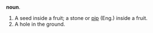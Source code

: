'''noun'''. 
# A seed inside a fruit; a stone or [[pip]] (Eng.) inside a fruit.
# A hole in the ground.